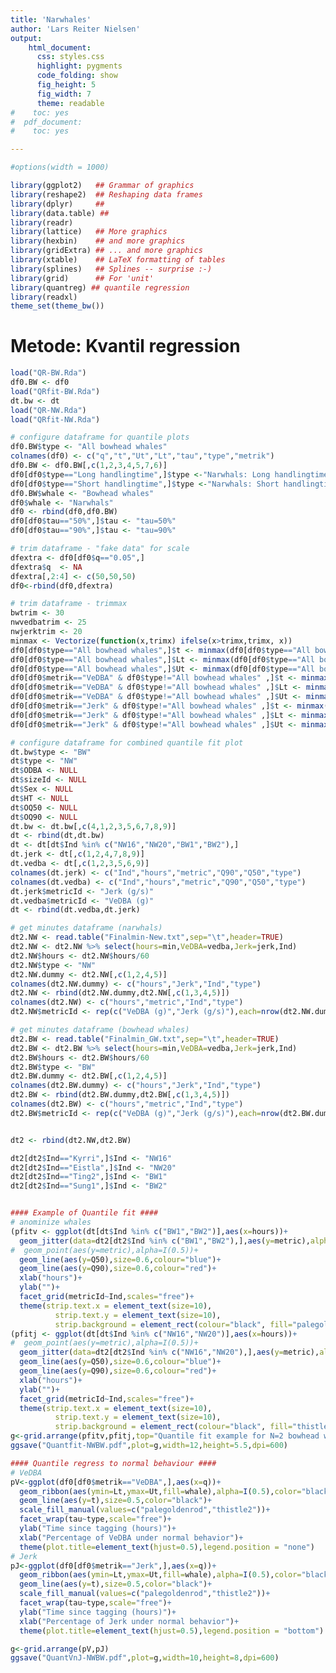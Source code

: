 ---
title: 'Narwhales'
author: 'Lars Reiter Nielsen'
output:
    html_document:
      css: styles.css
      highlight: pygments
      code_folding: show
      fig_height: 5
      fig_width: 7
      theme: readable
#    toc: yes
#  pdf_document:
#    toc: yes

---

```{r set-options, echo=FALSE, cache=FALSE}
#options(width = 1000)
```


```{r init,echo=F,warning=F,include=F}
library(ggplot2)   ## Grammar of graphics
library(reshape2)  ## Reshaping data frames
library(dplyr)     ## 
library(data.table) ##
library(readr)
library(lattice)   ## More graphics
library(hexbin)    ## and more graphics
library(gridExtra) ## ... and more graphics
library(xtable)    ## LaTeX formatting of tables
library(splines)   ## Splines -- surprise :-)
library(grid)      ## For 'unit'
library(quantreg) ## quantile regression
library(readxl)
theme_set(theme_bw())

```


# Metode: Kvantil regression

```{r data klargøring, include=FALSE}
load("QR-BW.Rda")
df0.BW <- df0
load("QRfit-BW.Rda")
dt.bw <- dt
load("QR-NW.Rda")
load("QRfit-NW.Rda")

# configure dataframe for quantile plots
df0.BW$type <- "All bowhead whales"
colnames(df0) <- c("q","t","Ut","Lt","tau","type","metrik")
df0.BW <- df0.BW[,c(1,2,3,4,5,7,6)]
df0[df0$type=="Long handlingtime",]$type <-"Narwhals: Long handlingtime"
df0[df0$type=="Short handlingtime",]$type <-"Narwhals: Short handlingtime"
df0.BW$whale <- "Bowhead whales"
df0$whale <- "Narwhals"
df0 <- rbind(df0,df0.BW)
df0[df0$tau=="50%",]$tau <- "tau=50%"
df0[df0$tau=="90%",]$tau <- "tau=90%"

# trim dataframe - "fake data" for scale
dfextra <- df0[df0$q=="0.05",]
dfextra$q  <- NA
dfextra[,2:4] <- c(50,50,50)
df0<-rbind(df0,dfextra)

# trim dataframe - trimmax
bwtrim <- 30
nwvedbatrim <- 25
nwjerktrim <- 20
minmax <- Vectorize(function(x,trimx) ifelse(x>trimx,trimx, x))
df0[df0$type=="All bowhead whales",]$t <- minmax(df0[df0$type=="All bowhead whales",]$t,bwtrim)
df0[df0$type=="All bowhead whales",]$Lt <- minmax(df0[df0$type=="All bowhead whales",]$Lt,bwtrim)
df0[df0$type=="All bowhead whales",]$Ut <- minmax(df0[df0$type=="All bowhead whales",]$Ut,bwtrim)
df0[df0$metrik=="VeDBA" & df0$type!="All bowhead whales" ,]$t <- minmax(df0[df0$metrik=="VeDBA" & df0$type!="All bowhead whales",]$t,nwvedbatrim)
df0[df0$metrik=="VeDBA" & df0$type!="All bowhead whales" ,]$Lt <- minmax(df0[df0$metrik=="VeDBA" & df0$type!="All bowhead whales",]$Lt,nwvedbatrim)
df0[df0$metrik=="VeDBA" & df0$type!="All bowhead whales" ,]$Ut <- minmax(df0[df0$metrik=="VeDBA" & df0$type!="All bowhead whales",]$Ut,nwvedbatrim)
df0[df0$metrik=="Jerk" & df0$type!="All bowhead whales" ,]$t <- minmax(df0[df0$metrik=="Jerk" & df0$type!="All bowhead whales",]$t,nwjerktrim)
df0[df0$metrik=="Jerk" & df0$type!="All bowhead whales" ,]$Lt <- minmax(df0[df0$metrik=="Jerk" & df0$type!="All bowhead whales",]$Lt,nwjerktrim)
df0[df0$metrik=="Jerk" & df0$type!="All bowhead whales" ,]$Ut <- minmax(df0[df0$metrik=="Jerk" & df0$type!="All bowhead whales",]$Ut,nwjerktrim)

# configure dataframe for combined quantile fit plot
dt.bw$type <- "BW"
dt$type <- "NW"
dt$ODBA <- NULL
dt$sizeId <- NULL
dt$Sex <- NULL
dt$HT <- NULL
dt$OQ50 <- NULL
dt$OQ90 <- NULL
dt.bw <- dt.bw[,c(4,1,2,3,5,6,7,8,9)]
dt <- rbind(dt,dt.bw)
dt <- dt[dt$Ind %in% c("NW16","NW20","BW1","BW2"),]
dt.jerk <- dt[,c(1,2,4,7,8,9)]
dt.vedba <- dt[,c(1,2,3,5,6,9)]
colnames(dt.jerk) <- c("Ind","hours","metric","Q90","Q50","type")
colnames(dt.vedba) <- c("Ind","hours","metric","Q90","Q50","type")
dt.jerk$metricId <- "Jerk (g/s)"
dt.vedba$metricId <- "VeDBA (g)"
dt <- rbind(dt.vedba,dt.jerk)

# get minutes dataframe (narwhals)
dt2.NW <- read.table("Finalmin-New.txt",sep="\t",header=TRUE)
dt2.NW <- dt2.NW %>% select(hours=min,VeDBA=vedba,Jerk=jerk,Ind)
dt2.NW$hours <- dt2.NW$hours/60
dt2.NW$type <- "NW"
dt2.NW.dummy <- dt2.NW[,c(1,2,4,5)]
colnames(dt2.NW.dummy) <- c("hours","Jerk","Ind","type")
dt2.NW <- rbind(dt2.NW.dummy,dt2.NW[,c(1,3,4,5)])
colnames(dt2.NW) <- c("hours","metric","Ind","type")
dt2.NW$metricId <- rep(c("VeDBA (g)","Jerk (g/s)"),each=nrow(dt2.NW.dummy))

# get minutes dataframe (bowhead whales)
dt2.BW <- read.table("Finalmin_GW.txt",sep="\t",header=TRUE)
dt2.BW <- dt2.BW %>% select(hours=min,VeDBA=vedba,Jerk=jerk,Ind)
dt2.BW$hours <- dt2.BW$hours/60
dt2.BW$type <- "BW"
dt2.BW.dummy <- dt2.BW[,c(1,2,4,5)]
colnames(dt2.BW.dummy) <- c("hours","Jerk","Ind","type")
dt2.BW <- rbind(dt2.BW.dummy,dt2.BW[,c(1,3,4,5)])
colnames(dt2.BW) <- c("hours","metric","Ind","type")
dt2.BW$metricId <- rep(c("VeDBA (g)","Jerk (g/s)"),each=nrow(dt2.BW.dummy))


dt2 <- rbind(dt2.NW,dt2.BW)

dt2[dt2$Ind=="Kyrri",]$Ind <- "NW16"
dt2[dt2$Ind=="Eistla",]$Ind <- "NW20"
dt2[dt2$Ind=="Ting2",]$Ind <- "BW1"
dt2[dt2$Ind=="Sung1",]$Ind <- "BW2"

```


```{r}

```



```{r}
#### Example of Quantile fit ####
# anominize whales
(pfitv <- ggplot(dt[dt$Ind %in% c("BW1","BW2")],aes(x=hours))+
  geom_jitter(data=dt2[dt2$Ind %in% c("BW1","BW2"),],aes(y=metric),alpha=I(0.1),color="gray0",shape=20)+
#  geom_point(aes(y=metric),alpha=I(0.5))+
  geom_line(aes(y=Q50),size=0.6,colour="blue")+
  geom_line(aes(y=Q90),size=0.6,colour="red")+
  xlab("hours")+
  ylab("")+
  facet_grid(metricId~Ind,scales="free")+
  theme(strip.text.x = element_text(size=10),
          strip.text.y = element_text(size=10),
          strip.background = element_rect(colour="black", fill="palegoldenrod")))
(pfitj <- ggplot(dt[dt$Ind %in% c("NW16","NW20")],aes(x=hours))+
#  geom_point(aes(y=metric),alpha=I(0.5))+
  geom_jitter(data=dt2[dt2$Ind %in% c("NW16","NW20"),],aes(y=metric),alpha=I(0.05),color="gray0",shape=20)+
  geom_line(aes(y=Q50),size=0.6,colour="blue")+
  geom_line(aes(y=Q90),size=0.6,colour="red")+
  xlab("hours")+
  ylab("")+
  facet_grid(metricId~Ind,scales="free")+
  theme(strip.text.x = element_text(size=10),
          strip.text.y = element_text(size=10),
          strip.background = element_rect(colour="black", fill="thistle2")))
g<-grid.arrange(pfitv,pfitj,top="Quantile fit example for N=2 bowhead whales (Left) and N=2 narwhals (Right)",ncol=2)
ggsave("Quantfit-NWBW.pdf",plot=g,width=12,height=5.5,dpi=600)
```


```{r Time VS Recovery, message=FALSE, warning=FALSE}
#### Quantile regress to normal behaviour ####
# VeDBA
pV<-ggplot(df0[df0$metrik=="VeDBA",],aes(x=q))+
  geom_ribbon(aes(ymin=Lt,ymax=Ut,fill=whale),alpha=I(0.5),color="black",size=0.5)+
  geom_line(aes(y=t),size=0.5,color="black")+
  scale_fill_manual(values=c("palegoldenrod","thistle2"))+
  facet_wrap(tau~type,scale="free")+
  ylab("Time since tagging (hours)")+
  xlab("Percentage of VeDBA under normal behavior")+
  theme(plot.title=element_text(hjust=0.5),legend.position = "none")
# Jerk
pJ<-ggplot(df0[df0$metrik=="Jerk",],aes(x=q))+
  geom_ribbon(aes(ymin=Lt,ymax=Ut,fill=whale),alpha=I(0.5),color="black",size=0.5)+
  geom_line(aes(y=t),size=0.5,color="black")+
  scale_fill_manual(values=c("palegoldenrod","thistle2"))+
  facet_wrap(tau~type,scale="free")+
  ylab("Time since tagging (hours)")+
  xlab("Percentage of Jerk under normal behavior")+
  theme(plot.title=element_text(hjust=0.5),legend.position = "bottom")

g<-grid.arrange(pV,pJ)
ggsave("QuantVnJ-NWBW.pdf",plot=g,width=10,height=8,dpi=600)
```


